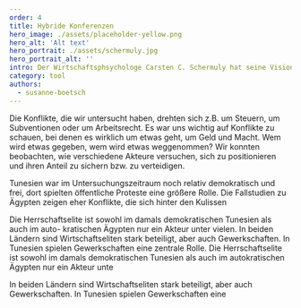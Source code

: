 ```yaml
---
order: 4
title: Hybride Konferenzen
hero_image: ./assets/placeholder-yellow.png
hero_alt: 'Alt text'
hero_portrait: ./assets/schermuly.jpg
hero_portrait_alt: ''
intro: Der Wirtschaftsphsychologe Carsten C. Schermuly hat seine Vision einer besseren Arbeitswelt veröffentlich. Er nennt sie einer "New-Work-Utopie". im Interview spricht er über sein Verständnis von New Work, warum es mehr ist als hybride Arbeit und weshalb psychologisches Empowerment eine zentrale Rolle spielen sollte.
category: tool
authors:
  - susanne-boetsch
---
```


<Interview>

<InterviewQuestion q="Seit März 2022 arbeiten Sie an dem Projekt „Widerstände und Rückschritte in der Realisierung von gendersensiblen Menschenrechten im Peacebuilding“, das von der Deutschen Stiftung Friedensforschung (DSF) gefördert wird. Worum geht es?">

Die Konflikte, die wir untersucht haben, drehten sich z.B. um Steuern, um Subventionen oder um Arbeitsrecht. Es war uns wichtig auf Konflikte zu schauen, bei denen es wirklich um etwas geht, um Geld und Macht. Wem wird etwas gegeben, wem wird etwas weggenommen? Wir konnten beobachten, wie verschiedene Akteure versuchen, sich zu positionieren und ihren Anteil zu sichern bzw. zu verteidigen.

Tunesien war im Untersuchungszeitraum noch relativ demokratisch und frei, dort spielten öffentliche Proteste eine größere Rolle. Die Fallstudien zu Ägypten zeigen eher Konflikte, die sich hinter den Kulissen

</InterviewQuestion>

<InterviewQuestion q="Der Begriff Feministische Außenpolitik hat in den letzten Jahren deutlich an Prominenz gewonnen. Sehen Sie hier Fortschritte?">

Die Herrschaftselite ist sowohl im damals demokratischen Tunesien als auch im auto- kratischen Ägypten nur ein Akteur unter vielen. In beiden Ländern sind Wirtschaftseliten stark beteiligt, aber auch Gewerkschaften. In Tunesien spielen Gewerkschaften eine zentrale Rolle. Die Herrschaftselite ist sowohl im damals demokratischen Tunesien als auch im autokratischen Ägypten nur ein Akteur unte

</InterviewQuestion>

<InterviewQuestion q="Gibt es etwas, das an feministischer Forschung häufig missverstanden wird?">

In beiden Ländern sind Wirtschaftseliten stark beteiligt, aber auch Gewerkschaften. In Tunesien spielen Gewerkschaften eine

</InterviewQuestion>

</Interview>
